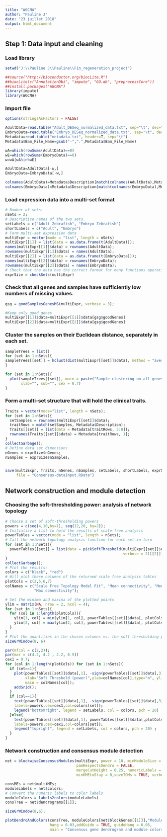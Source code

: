 ```yaml
---
title: "WGCNA"
author: "Pauline J"
date: "23 juillet 2018"
output: html_document
---
```


##  Step 1: Data input and cleaning

### Load library

```r

setwd("J:\\Pauline J\\Pauline\\Fin_regeneration_project")

##source("http://bioconductor.org/biocLite.R") 
##biocLite(c("AnnotationDbi", "impute", "GO.db", "preprocessCore")) 
##install.packages("WGCNA")
library(impute)
library(WGCNA)
```

### Import file

```r
options(stringsAsFactors = FALSE)

AdultData=read.table("Adult_DESeq_normalized_data.txt", sep="\t", dec=",", header=T)
EmbryoData=read.table("Embryo_DESeq_normalized_data.txt", sep="\t", dec=",", header=T)
Metadata=read.table("metadata.txt", header=T, sep="\t")
Metadata$Bam_File_Name=gsub("-",".",Metadata$Bam_File_Name)

wA=which(rowSums(AdultData)==0)
wE=which(rowSums(EmbryoData)==0)
w=wA[wA%in%wE]

AdultData=AdultData[-w,]
EmbryoData=EmbryoData[-w,]

colnames(AdultData)=Metadata$Description[match(colnames(AdultData),Metadata$Bam_File_Name)]
colnames(EmbryoData)=Metadata$Description[match(colnames(EmbryoData),Metadata$Bam_File_Name)]
```

### Load expression data into a multi-set format

```r
# Number of sets:
nSets = 2;
# Descriptive names of the two sets.
setLabels = c("Adult Zebrafish", "Embryo Zebrafish")
shortLabels = c("Adult", "Embryo")
# Form multi-set expression data
multiExpr = vector(mode = "list", length = nSets)
multiExpr[[1]] = list(data = as.data.frame(t(AdultData)));
names(multiExpr[[1]]$data) = rownames(AdultData);
rownames(multiExpr[[1]]$data) = names(AdultData);
multiExpr[[2]] = list(data = as.data.frame(t(EmbryoData)));
names(multiExpr[[2]]$data) = rownames(EmbryoData);
rownames(multiExpr[[2]]$data) = names(EmbryoData);
# Check that the data has the correct format for many functions operating on multiple sets:
exprSize = checkSets(multiExpr)

```

### Check that all genes and samples have sufficiently low numbers of missing values.

```r
gsg = goodSamplesGenesMS(multiExpr, verbose = 3);

#Keep only good genes
multiExpr[[1]]$data=multiExpr[[1]]$data[gsg$goodGenes]
multiExpr[[2]]$data=multiExpr[[2]]$data[gsg$goodGenes]
```


### Cluster the samples on their Euclidean distance, separately in each set.

```r
sampleTrees = list()
for (set in 1:nSets){
sampleTrees[[set]] = hclust(dist(multiExpr[[set]]$data), method = "average")
}

for (set in 1:nSets){
  plot(sampleTrees[[set]], main = paste("Sample clustering on all genes in", setLabels[set]),
       xlab="", sub="", cex = 0.7)
}

```

### Form a multi-set structure that will hold the clinical traits.

```r
Traits = vector(mode="list", length = nSets);
for (set in 1:nSets){
  setSamples = rownames(multiExpr[[set]]$data);
  traitRows = match(setSamples, Metadata$Description);
  Traits[[set]] = list(data = Metadata[traitRows, 5:8]);
  rownames(Traits[[set]]$data) = Metadata[traitRows, 1];
}
collectGarbage();
# Define data set dimensions
nGenes = exprSize$nGenes;
nSamples = exprSize$nSamples;


save(multiExpr, Traits, nGenes, nSamples, setLabels, shortLabels, exprSize,
     file = "Consensus-dataInput.RData")

```


## Network construction and module detection

### Choosing the soft-thresholding power: analysis of network topology

```r
# Choose a set of soft-thresholding powers
powers = c(seq(4,10,by=1), seq(12,20, by=2));
# Initialize a list to hold the results of scale-free analysis
powerTables = vector(mode = "list", length = nSets);
# Call the network topology analysis function for each set in turn
for (set in 1:nSets){
  powerTables[[set]] = list(data = pickSoftThreshold(multiExpr[[set]]$data, powerVector=powers,
                                                     verbose = 2)[[2]]);
}
collectGarbage();
# Plot the results:
colors = c("black", "red")
# Will plot these columns of the returned scale free analysis tables
plotCols = c(2,5,6,7)
colNames = c("Scale Free Topology Model Fit", "Mean connectivity", "Median connectivity",
             "Max connectivity");

# Get the minima and maxima of the plotted points
ylim = matrix(NA, nrow = 2, ncol = 4);
for (set in 1:nSets){
  for (col in 1:length(plotCols)){
    ylim[1, col] = min(ylim[1, col], powerTables[[set]]$data[, plotCols[col]], na.rm = TRUE);
    ylim[2, col] = max(ylim[2, col], powerTables[[set]]$data[, plotCols[col]], na.rm = TRUE);
  }
}
# Plot the quantities in the chosen columns vs. the soft thresholding power
sizeGrWindow(8, 6)

par(mfcol = c(2,2));
par(mar = c(4.2, 4.2 , 2.2, 0.5))
cex1 = 0.7;
for (col in 1:length(plotCols)) for (set in 1:nSets){
  if (set==1){
    plot(powerTables[[set]]$data[,1], -sign(powerTables[[set]]$data[,3])*powerTables[[set]]$data[,2],
         xlab="Soft Threshold (power)",ylab=colNames[col],type="n", ylim = ylim[, col],
         main = colNames[col]);
    addGrid();
  }
  if (col==1){
    text(powerTables[[set]]$data[,1], -sign(powerTables[[set]]$data[,3])*powerTables[[set]]$data[,2],
    labels=powers,cex=cex1,col=colors[set]);
    legend("bottomright", legend = setLabels, col = colors, pch = 20) ;
  }else{
    text(powerTables[[set]]$data[,1], powerTables[[set]]$data[,plotCols[col]],
    labels=powers,cex=cex1,col=colors[set]);
    legend("topright", legend = setLabels, col = colors, pch = 20) ;
  }
}


```

###  Network construction and consensus module detection

```r
net = blockwiseConsensusModules(multiExpr, power = 10, minModuleSize = 30, deepSplit =2,
                                pamRespectsDendro = FALSE,
                                mergeCutHeight = 0.25, numericLabels = TRUE,
                                minKMEtoStay = 0,saveTOMs = TRUE, verbose = 5)

consMEs = net$multiMEs;
moduleLabels = net$colors;
# Convert the numeric labels to color labels
moduleColors = labels2colors(moduleLabels)
consTree = net$dendrograms[[1]];

sizeGrWindow(8,6);

plotDendroAndColors(consTree, moduleColors[net$blockGenes[[1]]],"Module colors",dendroLabels = FALSE, 
                    hang = 0.03,addGuide = TRUE, guideHang = 0.05,
                    main = "Consensus gene dendrogram and module colors")
```

